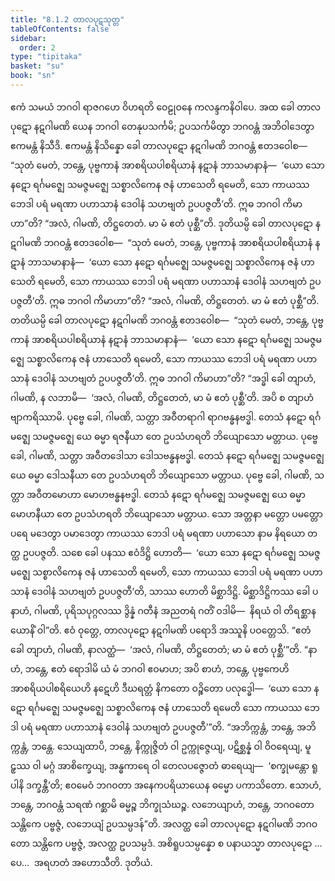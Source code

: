 ```yaml
---
title: "8.1.2 တာလပုဋသုတ္တ"
tableOfContents: false
sidebar:
  order: 2
type: "tipitaka"
basket: "su"
book: "sn"
---
```



<DynamicBreadcrumb />

<Division number="354" book="sn" e="ch" v="18" p="331">

<Paragraph number="1548" book="sn">
ဧကံ သမယံ ဘဂဝါ ရာဇဂဟေ ဝိဟရတိ ဝေဠုဝနေ ကလန္ဒကနိဝါပေ. အထ ခေါ တာလပုဋော နဋဂါမဏိ ယေန ဘဂဝါ တေနုပသင်္ကမိ; ဥပသင်္ကမိတွာ ဘဂဝန္တံ အဘိဝါဒေတွာ ဧကမန္တံ နိသီဒိ. ဧကမန္တံ နိသိန္နော ခေါ တာလပုဋော နဋဂါမဏိ ဘဂဝန္တံ ဧတဒဝေါစ—  “သုတံ မေတံ, ဘန္တေ, ပုဗ္ဗကာနံ အာစရိယပါစရိယာနံ နဋာနံ ဘာသမာနာနံ—  ‘ယော သော နဋော ရင်္ဂမဇ္ဈေ သမဇ္ဇမဇ္ဈေ သစ္စာလိကေန ဇနံ ဟာသေတိ ရမေတိ, သော ကာယဿ ဘေဒါ ပရံ မရဏာ ပဟာသာနံ ဒေဝါနံ သဟဗျတံ ဥပပဇ္ဇတီ’တိ. ဣဓ ဘဂဝါ ကိမာဟာ”တိ? “အလံ, ဂါမဏိ, တိဋ္ဌတေတံ. မာ မံ ဧတံ ပုစ္ဆီ”တိ. ဒုတိယမ္ပိ ခေါ တာလပုဋော နဋဂါမဏိ ဘဂဝန္တံ ဧတဒဝေါစ—  “သုတံ မေတံ, ဘန္တေ, ပုဗ္ဗကာနံ အာစရိယပါစရိယာနံ နဋာနံ ဘာသမာနာနံ—  ‘ယော သော နဋော ရင်္ဂမဇ္ဈေ သမဇ္ဇမဇ္ဈေ သစ္စာလိကေန ဇနံ ဟာသေတိ ရမေတိ, သော ကာယဿ ဘေဒါ ပရံ မရဏာ ပဟာသာနံ ဒေဝါနံ သဟဗျတံ ဥပပဇ္ဇတီ’တိ. ဣဓ ဘဂဝါ ကိမာဟာ”တိ? “အလံ, ဂါမဏိ, တိဋ္ဌတေတံ. မာ မံ ဧတံ ပုစ္ဆီ”တိ. တတိယမ္ပိ ခေါ တာလပုဋော နဋဂါမဏိ ဘဂဝန္တံ ဧတဒဝေါစ—  “သုတံ မေတံ, ဘန္တေ, ပုဗ္ဗကာနံ အာစရိယပါစရိယာနံ နဋာနံ ဘာသမာနာနံ—  ‘ယော သော နဋော ရင်္ဂမဇ္ဈေ သမဇ္ဇမဇ္ဈေ သစ္စာလိကေန ဇနံ ဟာသေတိ ရမေတိ, သော ကာယဿ ဘေဒါ ပရံ မရဏာ ပဟာသာနံ ဒေဝါနံ သဟဗျတံ ဥပပဇ္ဇတီ’တိ. ဣဓ ဘဂဝါ ကိမာဟာ”တိ?
</Paragraph>

<Paragraph number="1549" book="sn">
“အဒ္ဓါ ခေါ တျာဟံ, ဂါမဏိ, န လဘာမိ—  ‘အလံ, ဂါမဏိ, တိဋ္ဌတေတံ, မာ မံ ဧတံ ပုစ္ဆီ’တိ. အပိ စ တျာဟံ ဗျာကရိဿာမိ. ပုဗ္ဗေ ခေါ, ဂါမဏိ, သတ္တာ အဝီတရာဂါ ရာဂဗန္ဓနဗဒ္ဓါ. တေသံ နဋော ရင်္ဂမဇ္ဈေ သမဇ္ဇမဇ္ဈေ ယေ ဓမ္မာ ရဇနီယာ တေ ဥပသံဟရတိ ဘိယျောသော မတ္တာယ. ပုဗ္ဗေ ခေါ, ဂါမဏိ, သတ္တာ အဝီတဒေါသာ ဒေါသဗန္ဓနဗဒ္ဓါ. တေသံ နဋော ရင်္ဂမဇ္ဈေ သမဇ္ဇမဇ္ဈေ ယေ ဓမ္မာ ဒေါသနီယာ တေ ဥပသံဟရတိ ဘိယျောသော မတ္တာယ. ပုဗ္ဗေ ခေါ, ဂါမဏိ, သတ္တာ အဝီတမောဟာ မောဟဗန္ဓနဗဒ္ဓါ. တေသံ နဋော ရင်္ဂမဇ္ဈေ သမဇ္ဇမဇ္ဈေ ယေ ဓမ္မာ မောဟနီယာ တေ ဥပသံဟရတိ ဘိယျောသော မတ္တာယ. သော အတ္တနာ မတ္တော ပမတ္တော ပရေ မဒေတွာ ပမာဒေတွာ ကာယဿ ဘေဒါ ပရံ မရဏာ ပဟာသော နာမ နိရယော တတ္ထ ဥပပဇ္ဇတိ. သစေ ခေါ ပနဿ ဧဝံဒိဋ္ဌိ ဟောတိ—  ‘ယော သော နဋော ရင်္ဂမဇ္ဈေ သမဇ္ဇမဇ္ဈေ သစ္စာလိကေန ဇနံ ဟာသေတိ ရမေတိ, သော ကာယဿ ဘေဒါ ပရံ မရဏာ ပဟာသာနံ ဒေဝါနံ သဟဗျတံ ဥပပဇ္ဇတီ’တိ, သာဿ ဟောတိ မိစ္ဆာဒိဋ္ဌိ. မိစ္ဆာဒိဋ္ဌိကဿ ခေါ ပနာဟံ, ဂါမဏိ, ပုရိသပုဂ္ဂလဿ ဒွိန္နံ ဂတီနံ အညတရံ ဂတိံ ဝဒါမိ—  နိရယံ ဝါ တိရစ္ဆာနယောနိံ ဝါ”တိ.
</Paragraph>

<Paragraph number="1550" book="sn">
ဧဝံ ဝုတ္တေ, တာလပုဋော နဋဂါမဏိ ပရောဒိ အဿူနိ ပဝတ္တေသိ. “ဧတံ ခေါ တျာဟံ, ဂါမဏိ, နာလတ္ထံ—  ‘အလံ, ဂါမဏိ, တိဋ္ဌတေတံ; မာ မံ ဧတံ ပုစ္ဆီ’”တိ. “နာဟံ, ဘန္တေ, ဧတံ ရောဒါမိ ယံ မံ ဘဂဝါ ဧဝမာဟ; အပိ စာဟံ, ဘန္တေ, ပုဗ္ဗကေဟိ အာစရိယပါစရိယေဟိ နဋေဟိ ဒီဃရတ္တံ နိကတော ဝဉ္စိတော ပလုဒ္ဓေါ—  ‘ယော သော နဋော ရင်္ဂမဇ္ဈေ သမဇ္ဇမဇ္ဈေ သစ္စာလိကေန ဇနံ ဟာသေတိ ရမေတိ သော ကာယဿ ဘေဒါ ပရံ မရဏာ ပဟာသာနံ ဒေဝါနံ သဟဗျတံ ဥပပဇ္ဇတီ’”တိ. “အဘိက္ကန္တံ, ဘန္တေ, အဘိက္ကန္တံ, ဘန္တေ. သေယျထာပိ, ဘန္တေ, နိက္ကုဇ္ဇိတံ ဝါ ဥက္ကုဇ္ဇေယျ, ပဋိစ္ဆန္နံ ဝါ ဝိဝရေယျ, မူဠှဿ ဝါ မဂ္ဂံ အာစိက္ခေယျ, အန္ဓကာရေ ဝါ တေလပဇ္ဇောတံ ဓာရေယျ—  ‘စက္ခုမန္တော ရူပါနိ ဒက္ခန္တီ’တိ; ဧဝမေဝံ ဘဂဝတာ အနေကပရိယာယေန ဓမ္မော ပကာသိတော. ဧသာဟံ, ဘန္တေ, ဘဂဝန္တံ သရဏံ ဂစ္ဆာမိ ဓမ္မဉ္စ ဘိက္ခုသံဃဉ္စ. လဘေယျာဟံ, ဘန္တေ, ဘဂဝတော သန္တိကေ ပဗ္ဗဇ္ဇံ, လဘေယျံ ဥပသမ္ပဒန်”တိ. အလတ္ထ ခေါ တာလပုဋော နဋဂါမဏိ ဘဂဝတော သန္တိကေ ပဗ္ဗဇ္ဇံ, အလတ္ထ ဥပသမ္ပဒံ. အစိရူပသမ္ပန္နော စ ပနာယသ္မာ တာလပုဋော …ပေ…  အရဟတံ အဟောသီတိ.

</Paragraph>
</Division>

<Paragraph number="1551" type="center" book="sn">
ဒုတိယံ.
</Paragraph>